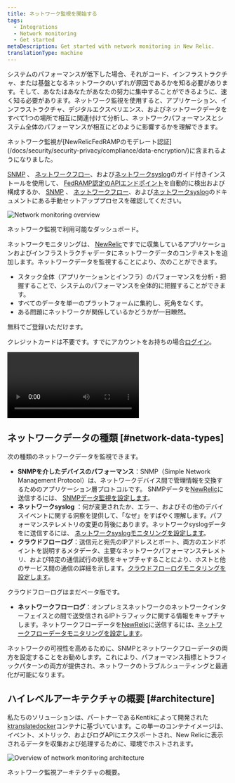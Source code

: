 ```yaml
---
title: ネットワーク監視を開始する
tags:
  - Integrations
  - Network monitoring
  - Get started
metaDescription: Get started with network monitoring in New Relic.
translationType: machine
---
```




システムのパフォーマンスが低下した場合、それがコード、インフラストラクチャ、または基盤となるネットワークのいずれが原因であるかを知る必要があります。そして、あなたはあなたがあなたの努力に集中することができるように、速く知る必要があります。ネットワーク監視を使用すると、アプリケーション、インフラストラクチャ、デジタルエクスペリエンス、およびネットワークデータをすべて1つの場所で相互に関連付けて分析し、ネットワークパフォーマンスとシステム全体のパフォーマンスが相互にどのように影響するかを理解できます。

<Callout variant="tip">
  ネットワーク監視が[NewRelicFedRAMPのモデレート認証](/docs/security/security-privacy/compliance/data-encryption/)に含まれるようになりました。

  [SNMP](/docs/network-performance-monitoring/setup-performance-monitoring/snmp-performance-monitoring/#setup-snmp-monitoring) 、 [ネットワークフロー](/docs/network-performance-monitoring/setup-performance-monitoring/network-flow-monitoring/#setup-network-flow-monitoring)、および[ネットワークsyslog](/docs/network-performance-monitoring/setup-performance-monitoring/network-syslog-monitoring/#setup-network-syslog-monitoring)のガイド付きインストールを使用して、 [FedRAMP認定のAPIエンドポイント](/docs/security/security-privacy/compliance/fedramp-compliant-endpoints/#data-ingest-apis)を自動的に検出および構成するか、 [SNMP](/docs/network-performance-monitoring/setup-performance-monitoring/snmp-performance-monitoring/#manual-setup) 、 [ネットワークフロー](/docs/network-performance-monitoring/setup-performance-monitoring/network-flow-monitoring/#manual-setup)、および[ネットワークsyslog](/docs/network-performance-monitoring/setup-performance-monitoring/network-syslog-monitoring/#manual-setup)のドキュメントにある手動セットアッププロセスを確認してください。
</Callout>

<img
  title="Network monitoring overview"
  alt="Network monitoring overview"
  src={overview}
/>

<figcaption>
  ネットワーク監視で利用可能なダッシュボード。
</figcaption>

ネットワークモニタリングは、 [NewRelic](https://one.newrelic.com)ですでに収集しているアプリケーションおよびインフラストラクチャデータにネットワークデータのコンテキストを追加します。ネットワークデータを監視することにより、次のことができます。

* スタック全体（アプリケーションとインフラ）のパフォーマンスを分析・把握することで、システムのパフォーマンスを全体的に把握することができます。
* すべてのデータを単一のプラットフォームに集約し、死角をなくす。
* ある問題にネットワークが関係しているかどうかが一目瞭然。

<ButtonGroup>
  <ButtonLink
    role="button"
    to="https://newrelic.com/signup"
    variant="primary"
  >
    無料でご登録いただけます。
  </ButtonLink>
</ButtonGroup>

クレジットカードは不要です。すでにアカウントをお持ちの場合[ログイン](http://one.newrelic.com/)。

<Video
  id="2GH8YrEv9YA"
  type="youtube"
/>

## ネットワークデータの種類 [#network-data-types]

次の種類のネットワークデータを監視できます。

* **SNMPを介したデバイスのパフォーマンス**：SNMP（Simple Network Management Protocol）は、ネットワークデバイス間で管理情報を交換するためのアプリケーション層プロトコルです。 SNMPデータを[NewRelic](https://one.newrelic.com)に送信するには、 [SNMPデータ監視を設定します](/docs/network-performance-monitoring/setup-performance-monitoring/snmp-performance-monitoring)。
* **ネットワークsyslog** ：何が変更されたか、エラー、およびその他のデバイスイベントに関する洞察を提供して、「なぜ」をすばやく理解します。パフォーマンステレメトリの変更の背後にあります。ネットワークsyslogデータをに送信するには、 [ネットワークsyslogモニタリングを設定します](/docs/network-performance-monitoring/setup-performance-monitoring/network-syslog-monitoring)。
* **クラウドフローログ**：送信元と宛先のIPアドレスとポート、両方のエンドポイントを説明するメタデータ、主要なネットワークパフォーマンステレメトリ、および特定の通信試行の状態をキャプチャすることにより、ホストと他のサービス間の通信の詳細を示します。[クラウドフローログモニタリングを設定します](/docs/network-performance-monitoring/setup-performance-monitoring/aws-vpc-flow-monitoring)。

<Callout title="ベータ機能">
  クラウドフローログはまだベータ版です。
</Callout>

* **ネットワークフローログ**：オンプレミスネットワークのネットワークインターフェイスとの間で送受信されるIPトラフィックに関する情報をキャプチャします。ネットワークフローデータを[NewRelic](https://one.newrelic.com)に送信するには、[ネットワークフローデータモニタリングを設定します](/docs/network-performance-monitoring/setup-performance-monitoring/network-flow-monitoring)。

<Callout variant="important">
  ネットワークの可視性を高めるために、SNMPとネットワークフローデータの両方を設定することをお勧めします。これにより、パフォーマンス指標とトラフィックパターンの両方が提供され、ネットワークのトラブルシューティングと最適化が可能になります。
</Callout>

## ハイレベルアーキテクチャの概要 [#architecture]

私たちのソリューションは、パートナーであるKentikによって開発された[ktranslatedocker](https://github.com/kentik/ktranslate)コンテナに基づいています。この単一のコンテナイメージは、イベント、メトリック、およびログAPIにエクスポートされ、New Relicに表示されるデータを収集および処理するために、環境でホストされます。

<img
  title="Overview of network monitoring architecture"
  alt="Overview of network monitoring architecture"
  src={npmArchitecture}
/>

<figcaption>
  ネットワーク監視アーキテクチャの概要。
</figcaption>